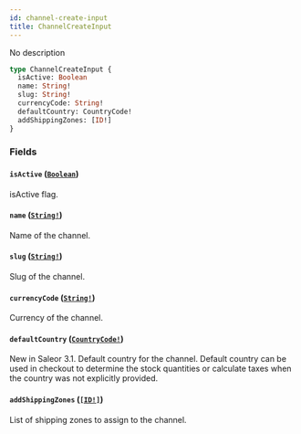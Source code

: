 ```yaml
---
id: channel-create-input
title: ChannelCreateInput
---
```


No description

```graphql
type ChannelCreateInput {
  isActive: Boolean
  name: String!
  slug: String!
  currencyCode: String!
  defaultCountry: CountryCode!
  addShippingZones: [ID!]
}
```

### Fields

#### `isActive` ([`Boolean`](/docs/developer/api-reference/scalars/boolean))

isActive flag.

#### `name` ([`String!`](/docs/developer/api-reference/scalars/string))

Name of the channel.

#### `slug` ([`String!`](/docs/developer/api-reference/scalars/string))

Slug of the channel.

#### `currencyCode` ([`String!`](/docs/developer/api-reference/scalars/string))

Currency of the channel.

#### `defaultCountry` ([`CountryCode!`](/docs/developer/api-reference/enums/country-code))

New in Saleor 3.1. Default country for the channel. Default country can be used in checkout to determine the stock quantities or calculate taxes when the country was not explicitly provided.

#### `addShippingZones` ([`[ID!]`](/docs/developer/api-reference/scalars/id))

List of shipping zones to assign to the channel.
